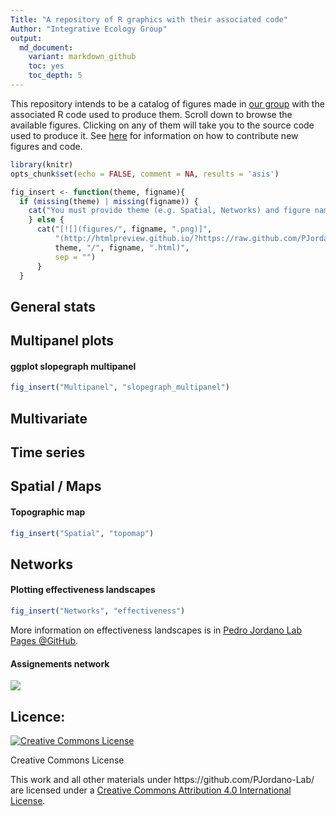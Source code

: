 ```yaml
---
Title: "A repository of R graphics with their associated code"
Author: "Integrative Ecology Group"
output:
  md_document:
    variant: markdown_github
    toc: yes
    toc_depth: 5
---
```


This repository intends to be a catalog of figures made in [our group](http://ebd10.ebd.csic.es/ebd10/Home.html) with the associated R code used to produce them. Scroll down to browse the available figures. Clicking on any of them will take you to the source code used to produce it. See [here](https://github.com/PJordano-Lab/R-figures/blob/master/contributing.md) for information on how to contribute new figures and code. 
  


```r
library(knitr)
opts_chunk$set(echo = FALSE, comment = NA, results = 'asis')
```

```r
fig_insert <- function(theme, figname){
  if (missing(theme) | missing(figname)) {
    cat("You must provide theme (e.g. Spatial, Networks) and figure name (e.g. topomap)")
    } else {
      cat("[![](figures/", figname, ".png)]",
          "(http://htmlpreview.github.io/?https://raw.github.com/PJordano-Lab/R-figures/blob/master/",
          theme, "/", figname, ".html)",
          sep = "")
      }
  }
```





## General stats






## Multipanel plots 

#### ggplot slopegraph multipanel
```r
fig_insert("Multipanel", "slopegraph_multipanel")
```






## Multivariate







## Time series







## Spatial / Maps

#### Topographic map  
```r
fig_insert("Spatial", "topomap")
```







## Networks

#### Plotting effectiveness landscapes
```r
fig_insert("Networks", "effectiveness")
```

More information on effectiveness landscapes is in [Pedro Jordano Lab Pages @GitHub](http://pedroj.github.io).






#### Assignements network

[![](figures/assig_network.png)](http://github.com/Pakillo/R-figures/blob/master/Networks/assig_network.Rmd)




Licence:
--------
<a rel="license" href="http://creativecommons.org/licenses/by/4.0/"><img alt="Creative Commons License" style="border-width:0" src="https://i.creativecommons.org/l/by/4.0/88x31.png" /></a>

Creative Commons License  

This work and all other materials under https://github.com/PJordano-Lab/ are licensed under a [Creative Commons Attribution 4.0 International License](https://creativecommons.org/licenses/by/4.0/legalcode).

